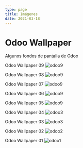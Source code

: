 ```yaml
---
type: page
title: Imágenes
date: 2021-03-18
---
```


# Odoo Wallpaper

Algunos fondos de pantalla de Odoo



Odoo Wallpaper 09
<Image
  src="/images/odoo9.jpeg"
  alt="odoo9"
  width={1280}
  height={720}
  priority
  className="next-image"
/>


Odoo Wallpaper 08
<Image
  src="/images/odoo8.jpeg"
  alt="odoo9"
  width={1280}
  height={720}
  priority
  className="next-image"
/>


Odoo Wallpaper 07
<Image
  src="/images/odoo7.jpeg"
  alt="odoo9"
  width={1280}
  height={720}
  priority
  className="next-image"
/>


Odoo Wallpaper 06
<Image
  src="/images/odoo6.jpeg"
  alt="odoo9"
  width={1280}
  height={720}
  priority
  className="next-image"
/>


Odoo Wallpaper 05
<Image
  src="/images/odoo5.jpeg"
  alt="odoo9"
  width={1280}
  height={720}
  priority
  className="next-image"
/>


Odoo Wallpaper 04
<Image
  src="/images/odoo4.jpeg"
  alt="odoo3"
  width={1280}
  height={720}
  priority
  className="next-image"
/>


Odoo Wallpaper 03
<Image
  src="/images/odoo3.jpeg"
  alt="odoo3"
  width={1280}
  height={720}
  priority
  className="next-image"
/>


Odoo Wallpaper 02
<Image
  src="/images/odoo2.jpeg"
  alt="odoo2"
  width={1280}
  height={720}
  priority
  className="next-image"
/>


Odoo Wallpaper 01
<Image
  src="/images/odoo1.jpeg"
  alt="odoo1"
  width={1280}
  height={720}
  priority
  className="next-image"
/>


